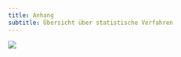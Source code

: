 ```yaml
---
title: Anhang
subtitle: Übersicht über statistische Verfahren
---
```


::::{.content-visible when-format="html"}
:::{.column-screen}
![](./images/media/image131.png){fig-align="center"}
:::
::::

::: {.content-visible when-format="pdf"}

\begin{figure}
  \includegraphics[angle=90,origin=c, width=0.8\linewidth]{./images/media/image131.png}
  \label{fig:boat1}
\end{figure}
:::